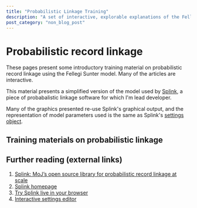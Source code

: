 ```yaml
---
title: "Probabilistic Linkage Training"
description: "A set of interactive, explorable explanations of the Fellegi Sunter model, providing an introduction to probabilistic record linkage."
post_category: "non_blog_post"
---
```



# Probabilistic record linkage

These pages present some introductory training material on probabilistic record linkage using the Fellegi Sunter model. Many of the articles are interactive.

This material presents a simplified version of the model used by [Splink](https://github.com/moj-analytical-services/splink), a piece of probabalistic linkage software for which I'm lead developer.

Many of the graphics presented re-use Splink's graphical output, and the representation of model parameters used is the same as Splink's [settings object](https://moj-analytical-services.github.io/splink_settings_editor/).

## Training materials on probabilistic linkage

<ProbabilisticLinkageArticles />

## Further reading (external links)

1. [Splink: MoJ’s open source library for probabilistic record linkage at scale](https://www.gov.uk/government/publications/joined-up-data-in-government-the-future-of-data-linking-methods/splink-mojs-open-source-library-for-probabilistic-record-linkage-at-scale)
2. [Splink homepage](https://github.com/moj-analytical-services/splink)
3. [Try Splink live in your browser](https://mybinder.org/v2/gh/moj-analytical-services/splink_demos/master?urlpath=lab/tree/index.ipynb)
4. [Interactive settings editor](https://www.robinlinacre.com/splink3_settings_editor_temp)
